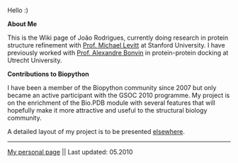 Hello :)


''' About Me '''

This is the Wiki page of João Rodrigues, currently doing research in protein structure refinement with [http://csb.stanford.edu Prof. Michael Levitt] at Stanford University. I have previously worked with [http://haddock.chem.uu.nl Prof. Alexandre Bonvin] in protein-protein docking at Utrecht University.


''' Contributions to Biopython '''

I have been a member of the Biopython community since 2007 but only became an active participant with the GSOC 2010 programme. My project is on the enrichment of the Bio.PDB module with several features that will hopefully make it more attractive and useful to the structural biology community.

A detailed layout of my project is to be presented [[GSOC2010_Joao|elsewhere]].


----


[http://stanford.edu/~joaor My personal page]  ||  Last updated: 05.2010